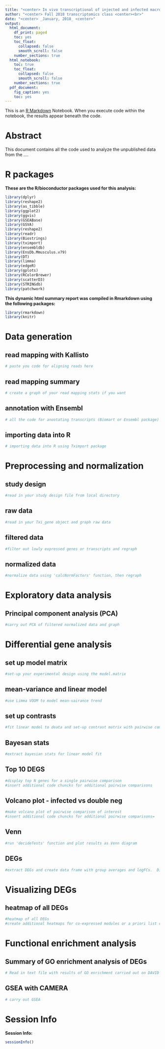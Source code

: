 ```yaml
---
title: "<center> In vivo transcriptional of injected and infected macrophages <center>"
author: "<center> Fall 2018 transcriptomics class <center><br>"
date: "<center> _January, 2018_ <center>"
output:
  html_document:
    df_print: paged
    toc: yes
    toc_float:
      collapsed: false
      smooth_scroll: false
    number_sections: true
  html_notebook:
    toc: true
    toc_float:
      collapsed: false
      smooth_scroll: false
    number_sections: true
  pdf_document:
    fig_caption: yes
    toc: yes
---
```


This is an [R Markdown](http://rmarkdown.rstudio.com) Notebook. When you execute code within the notebook, the results appear beneath the code. 

# Abstract
This document contains all the code used to analyze the unpublished data from the ....  

# R packages
**These are the R/bioconductor packages used for this analysis:**
```r
library(dplyr)
library(reshape2)
library(as_tibble)
library(ggplot2)
library(ggvis)
library(GSEABase)
library(GSVA)
library(reshape2)
library(readr)
library(Biostrings)
library(tximport)
library(ensembldb)
library(EnsDb.Mmusculus.v79)
library(DT)
library(limma)
library(edgeR)
library(gplots) 
library(RColorBrewer)
library(scatterD3)
library(STRINGdb)
library(patchwork)
```

**This dynamic html summary report was compiled in Rmarkdown using the following packages:**
```r
library(rmarkdown)
library(knitr) 
```

# Data generation
## read mapping with Kallisto
```r
# paste you code for aligning reads here
```

## read mapping summary
```r
# create a graph of your read mapping stats if you want
```


## annotation with Ensembl
```r
# all the code for anootating transcripts (Biomart or Ensembl package)
```

## importing data into R
```r
# importing data into R using Tximport package
```

# Preprocessing and normalization
## study design
```r
#read in your study design file from local directory
```

## raw data
```r
#read in your Txi_gene object and graph raw data
```

## filtered data
```r
#filter out lowly expressed genes or transcripts and regraph
```

## normalized data
```r
#normalize data using 'calcNormFactors' function, then regraph
```

# Exploratory data analysis
## Principal component analysis (PCA)
```r
#carry out PCA of filtered normalized data and graph
```


# Differential gene analysis
## set up model matrix
```r
#set-up your experimental design using the model.matrix
```

## mean-variance and linear model
```r
#use Limma VOOM to model mean-vairance trend
```

## set up contrasts
```r
#fit linear model to deata and set-up contrast matrix with pairwise comparisons of interest
```

## Bayesan stats
```r
#extract bayesian stats for linear model fit
```

## Top 10 DEGS
```r
#display top N genes for a single pairwise comparison 
#insert additional code chuncks for additional pairwise comparisons
```

## Volcano plot - infected vs double neg
```r
#make volcano plot of pairwise comparison of interest
#insert additional code chuncks for additional pairwise comparisons=
```

## Venn
```r
#run 'decideTests' function and plot results as Venn diagram
```

## DEGs
```r
#extract DEGs and create data frame with group averages and logFCs.  Display as table
```

# Visualizing DEGs
## heatmap of all DEGs 
```r
#heatmap of all DEGs
#create additional heatmaps for co-expressed modules or a priori list of genes
```

# Functional enrichment analysis
## Summary of GO enrichment analysis of DEGs
```r
# Read in text file with results of GO enrichment carried out on DAVID or other websites
```

## GSEA with CAMERA
```r
# carry out GSEA
```

# Session Info
**Session Info:**
```r
sessionInfo()
```

